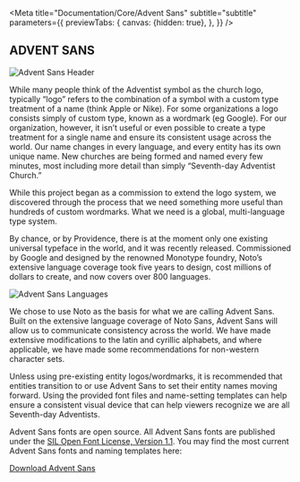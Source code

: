 
<Meta
    title="Documentation/Core/Advent Sans"
    subtitle="subtitle"
    parameters={{
        previewTabs: {
            canvas: {hidden: true},
        },
    }}
/>

## ADVENT SANS

![Advent Sans Header](https://raw.githubusercontent.com/adventistchurch/alps/storybook/public/documentation/advent-sans-header.png)

While many people think of the Adventist symbol as the church logo, typically “logo” refers to the combination of a symbol with a custom type treatment
of a name (think Apple or Nike). For some organizations a logo consists simply of custom type, known as a wordmark (eg Google).
For our organization, however, it isn’t useful or even possible to create a type treatment for a single name and ensure its consistent usage across the world.
Our name changes in every language, and every entity has its own unique name.
New churches are being formed and named every few minutes, most including more detail than simply “Seventh-day Adventist Church.”

While this project began as a commission to extend the logo system, we discovered through the process that we need something more useful
than hundreds of custom wordmarks. What we need is a global, multi-language type system.

By chance, or by Providence, there is at the moment only one existing universal typeface in the world, and it was recently released.
Commissioned by Google and designed by the renowned Monotype foundry, Noto’s extensive language coverage took five years to design,
cost millions of dollars to create, and now covers over 800 languages.

![Advent Sans Languages](https://raw.githubusercontent.com/adventistchurch/alps/storybook/public/documentation/AdventSansLanguages.gif)

We chose to use Noto as the basis for what we are calling Advent Sans. Built on the extensive language coverage of Noto Sans, Advent Sans will allow
us to communicate consistency across the world. We have made extensive modifications to the latin and cyrillic alphabets, and where applicable,
we have made some recommendations for non-western character sets.

Unless using pre-existing entity logos/wordmarks, it is recommended that entities transition to or use Advent Sans to set their entity names moving forward.
Using the provided font files and name-setting templates can help ensure a consistent visual device that can help viewers recognize we are all Seventh-day Adventists.

Advent Sans fonts are open source. All Advent Sans fonts are published under the [SIL Open Font License, Version 1.1](https://scripts.sil.org/cms/scripts/page.php?site_id=nrsi&id=OFL).
You may find the most current Advent Sans fonts and naming templates here:

<p><a href="https://identity.adventist.org/downloads/toolkit/#advent-sans" class="o-button" target="_blank" rel="noopener">Download Advent Sans</a></p>

